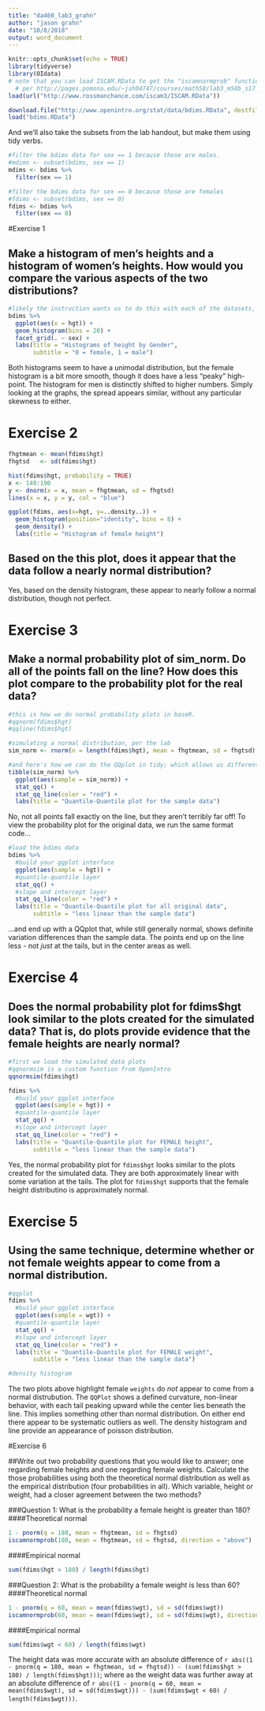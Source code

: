 ```yaml
---
title: "da460_lab3_grahn"
author: "jason grahn"
date: "10/8/2018"
output: word_document
---
```


```r
knitr::opts_chunk$set(echo = TRUE)
library(tidyverse)
library(OIdata)
# note that you can load ISCAM.RData to get the "iscamnormprob" function
  # per http://pages.pomona.edu/~jsh04747/courses/math58/lab3_m58b_s17_normal.html 
load(url("http://www.rossmanchance.com/iscam3/ISCAM.RData"))
```

```r
download.file("http://www.openintro.org/stat/data/bdims.RData", destfile = "bdims.RData")
load("bdims.RData")
```

And we'll also take the subsets from the lab handout, but make them using tidy verbs.
```r
#filter the bdims data for sex == 1 because those are males.
#mdims <- subset(bdims, sex == 1)
mdims <- bdims %>% 
  filter(sex == 1)

#filter the bdims data for sex == 0 because those are females
#fdims <- subset(bdims, sex == 0)
fdims <- bdims %>% 
  filter(sex == 0)
```

#Exercise 1

## Make a histogram of men’s heights and a histogram of women’s heights. How would you compare the various aspects of the two distributions?
```r
#likely the instruction wants us to do this with each of the datasets, but we can do this with GGplot in one swoop.
bdims %>% 
  ggplot(aes(x = hgt)) + 
  geom_histogram(bins = 20) + 
  facet_grid(. ~ sex) +
  labs(title = "Histograms of height by Gender",
       subtitle = "0 = female, 1 = male")
```

Both histograms seem to have a unimodal distribution, but the female histogram is a bit more smooth, though it does have a less "peaky" high-point. The histogram for men is distinctly shifted to higher numbers. Simply looking at the graphs, the spread appears similar, without any particular skewness to either.

# Exercise 2
```r
fhgtmean <- mean(fdims$hgt)
fhgtsd   <- sd(fdims$hgt)
```

```r
hist(fdims$hgt, probability = TRUE)
x <- 140:190
y <- dnorm(x = x, mean = fhgtmean, sd = fhgtsd)
lines(x = x, y = y, col = "blue")
```

```r
ggplot(fdims, aes(x=hgt, y=..density..)) + 
  geom_histogram(position="identity", bins = 8) + 
  geom_density() +
  labs(title = "Histogram of female height")
```

## Based on the this plot, does it appear that the data follow a nearly normal distribution?

Yes, based on the density histogram, these appear to nearly follow a normal distribution, though not perfect. 

# Exercise 3

## Make a normal probability plot of sim_norm. Do all of the points fall on the line? How does this plot compare to the probability plot for the real data?

```r
#this is how we do normal probability plots in baseR.
#qqnorm(fdims$hgt)
#qqline(fdims$hgt)

#simulating a normal distribution, per the lab
sim_norm <- rnorm(n = length(fdims$hgt), mean = fhgtmean, sd = fhgtsd)

#and here's how we can do the QQplot in tidy; which allows us different kinds of flexibility based on the data
tibble(sim_norm) %>% 
  ggplot(aes(sample = sim_norm)) + 
  stat_qq() +
  stat_qq_line(color = "red") +
  labs(title = "Quantile-Quantile plot for the sample data")
```

No, not all points fall exactly on the line, but they aren't terribly far off! To view the probability plot for the original data, we run the same format code...
```r
#load the bdims data
bdims %>% 
  #build your ggplot interface
  ggplot(aes(sample = hgt)) + 
  #quantile-quantile layer
  stat_qq() +
  #slope and intercept layer
  stat_qq_line(color = "red") +
  labs(title = "Quantile-Quantile plot for all original data",
       subtitle = "less linear than the sample data")
```

...and end up with a QQplot that, while still generally normal, shows definite variation differences than the sample data. The points end up on the line less - not *just* at the tails, but in the center areas as well.

# Exercise 4

## Does the normal probability plot for fdims$hgt look similar to the plots created for the simulated data? That is, do plots provide evidence that the female heights are nearly normal?

```r
#first we load the simulated data plots
#qqnormsim is a custom function from OpenIntro
qqnormsim(fdims$hgt)
```
```r
fdims %>% 
  #build your ggplot interface
  ggplot(aes(sample = hgt)) + 
  #quantile-quantile layer
  stat_qq() +
  #slope and intercept layer
  stat_qq_line(color = "red") +
  labs(title = "Quantile-Quantile plot for FEMALE height",
       subtitle = "less linear than the sample data")
```

Yes, the normal probability plot for `fdims$hgt` looks similar to the plots created for the simulated data. They are both approximately linear with some variation at the tails. The plot for `fdims$hgt` supports that the female height distributino is approximately normal. 

# Exercise 5

## Using the same technique, determine whether or not female weights appear to come from a normal distribution.
```r
#qqplot 
fdims %>% 
  #build your ggplot interface
  ggplot(aes(sample = wgt)) + 
  #quantile-quantile layer
  stat_qq() +
  #slope and intercept layer
  stat_qq_line(color = "red") +
  labs(title = "Quantile-Quantile plot for FEMALE weight",
       subtitle = "less linear than the sample data")

#density histogram 

```

The two plots above highlight female `weights` do *not* appear to come from a normal distrubution. The `QQPlot` shows a defined curvature, non-linear behavior, with each tail peaking upward while the center lies beneath the line. This implies something other than normal distribution. On either end there appear to be systematic outliers as well. The density histogram and line provide an appearance of poisson distribution.

#Exercise 6

##Write out two probability questions that you would like to answer; one regarding female heights and one regarding female weights. Calculate the those probabilities using both the theoretical normal distribution as well as the empirical distribution (four probabilities in all). Which variable, height or weight, had a closer agreement between the two methods?

###Question 1: What is the probability a female height is greater than 180?
####Theoretical normal
```r
1 - pnorm(q = 180, mean = fhgtmean, sd = fhgtsd)
iscamnormprob(180, mean = fhgtmean, sd = fhgtsd, direction = "above")
```

####Empirical normal
```r
sum(fdims$hgt > 180) / length(fdims$hgt)
```

###Question 2: What is the probability a female weight is less than 60?
####Theoretical normal
```r
1 - pnorm(q = 60, mean = mean(fdims$wgt), sd = sd(fdims$wgt))
iscamnormprob(60, mean = mean(fdims$wgt), sd = sd(fdims$wgt), direction = "below")
```

####Empirical normal
```r
sum(fdims$wgt < 60) / length(fdims$wgt)
```

The height data was more accurate with an absolute difference of `r abs((1 - pnorm(q = 180, mean = fhgtmean, sd = fhgtsd)) - (sum(fdims$hgt > 180) / length(fdims$hgt)))`; where as the weight data was further away at an absolute difference of `r abs((1 - pnorm(q = 60, mean = mean(fdims$wgt), sd = sd(fdims$wgt))) - (sum(fdims$wgt < 60) / length(fdims$wgt)))`.
